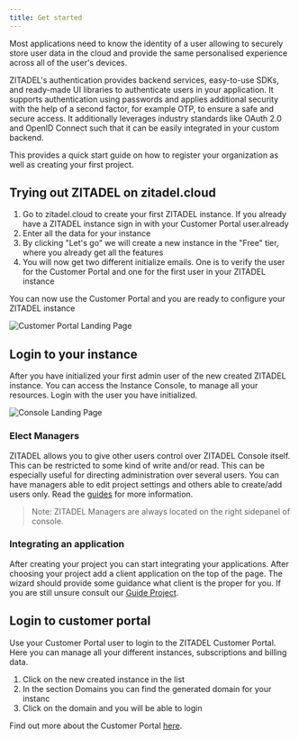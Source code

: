 ```yaml
---
title: Get started
---
```



Most applications need to know the identity of a user allowing to securely store user data in the cloud and provide the same personalised experience across all of the user's devices.

ZITADEL's authentication provides backend services, easy-to-use SDKs, and ready-made UI libraries to authenticate users in your application. It supports authentication using passwords and applies additional security with the help of a second factor, for example OTP, to ensure a safe and secure access.
It additionally leverages industry standards like OAuth 2.0 and OpenID Connect such that it can be easily integrated in your custom backend.

This provides a quick start guide on how to register your organization as well as creating your first project.

## Trying out ZITADEL on zitadel.cloud

1. Go to zitadel.cloud to create your first ZITADEL instance. If you already have a ZITADEL instance sign in with your Customer Portal user.already
2. Enter all the data for your instance
3. By clicking "Let's go" we will create a new instance in the "Free" tier, where you already get all the features
4. You will now get two different initialize emails. One is to verify the user for the Customer Portal and one for the first user in your ZITADEL instance

You can now use the Customer Portal and you are ready to configure your ZITADEL instance

![Customer Portal Landing Page](/img/manuals/portal/customer_portal_landing_page.png)

## Login to your instance

After you have initialized your first admin user of the new created ZITADEL instance. You can access the Instance Console, to manage all your resources.
Login with the user you have initialized.

![Console Landing Page](/img/console_dashboard.png)

### Elect Managers

ZITADEL allows you to give other users control over ZITADEL Console itself. This can be restricted to some kind of write and/or read. This can be especially useful for directing administration over several users. You can have managers able to edit project settings and others able to create/add users only.
Read the [guides](../overview) for more information.

> Note: ZITADEL Managers are always located on the right sidepanel of console.

### Integrating an application

After creating your project you can start integrating your applications.
After choosing your project add a client application on the top of the page.
The wizard should provide some guidance what client is the proper for you. If you are still unsure consult our [Guide Project](projects).

## Login to customer portal

Use your Customer Portal user to login to the ZITADEL Customer Portal.
Here you can manage all your different instances, subscriptions and billing data.

1. Click on the new created instance in the list
2. In the section Domains you can find the generated domain for your instanc
3. Click on the domain and you will be able to login

Find out more about the Customer Portal [here](/docs/manuals/customerportal/overview).
